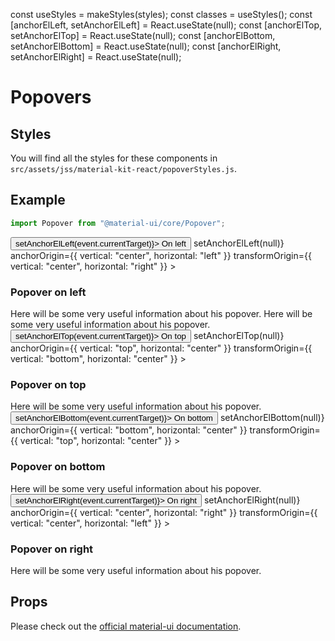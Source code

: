 const useStyles = makeStyles(styles);
const classes = useStyles();
const [anchorElLeft, setAnchorElLeft] = React.useState(null);
const [anchorElTop, setAnchorElTop] = React.useState(null);
const [anchorElBottom, setAnchorElBottom] = React.useState(null);
const [anchorElRight, setAnchorElRight] = React.useState(null);

<Meta title="Components/Popovers" component={Popover} />

# Popovers

##  Styles

You will find all the styles for these components in
`src/assets/jss/material-kit-react/popoverStyles.js`.

##  Example

```javascript
import Popover from "@material-ui/core/Popover";
```

<Canvas>
  <Story name="Popovers">
    <div>
      <Button onClick={event => setAnchorElLeft(event.currentTarget)}>
        On left
      </Button>
      <Popover
        classes={{
          paper: classes.popover
        }}
          open={Boolean(anchorElLeft)}
          anchorEl={anchorElLeft}
          onClose={() => setAnchorElLeft(null)}
          anchorOrigin={{
            vertical: "center",
            horizontal: "left"
          }}
          transformOrigin={{
            vertical: "center",
            horizontal: "right"
          }}
      >
        <h3 className={classes.popoverHeader}>Popover on left</h3>
        <div className={classes.popoverBody}>
          Here will be some very useful information about his popover. Here
          will be some very useful information about his popover.
        </div>
      </Popover>
      <Button onClick={event => setAnchorElTop(event.currentTarget)}>
        On top
      </Button>
      <Popover
        classes={{
          paper: classes.popover
        }}
        open={Boolean(anchorElTop)}
        anchorEl={anchorElTop}
        onClose={() => setAnchorElTop(null)}
        anchorOrigin={{
          vertical: "top",
          horizontal: "center"
        }}
        transformOrigin={{
          vertical: "bottom",
          horizontal: "center"
        }}
      >
        <h3 className={classes.popoverHeader}>Popover on top</h3>
        <div className={classes.popoverBody}>
          Here will be some very useful information about his popover.
        </div>
      </Popover>
      <Button onClick={event => setAnchorElBottom(event.currentTarget)}>
        On bottom
      </Button>
      <Popover
        classes={{
          paper: classes.popover
        }}
        open={Boolean(anchorElBottom)}
        anchorEl={anchorElBottom}
        onClose={() => setAnchorElBottom(null)}
        anchorOrigin={{
          vertical: "bottom",
          horizontal: "center"
        }}
        transformOrigin={{
          vertical: "top",
          horizontal: "center"
        }}
      >
        <h3 className={classes.popoverHeader}>Popover on bottom</h3>
        <div className={classes.popoverBody}>
          Here will be some very useful information about his popover.
        </div>
      </Popover>
      <Button onClick={event => setAnchorElRight(event.currentTarget)}>
        On right
      </Button>
      <Popover
        classes={{
          paper: classes.popover
        }}
        open={Boolean(anchorElRight)}
        anchorEl={anchorElRight}
        onClose={() => setAnchorElRight(null)}
        anchorOrigin={{
          vertical: "center",
          horizontal: "right"
        }}
        transformOrigin={{
          vertical: "center",
          horizontal: "left"
        }}
      >
        <h3 className={classes.popoverHeader}>Popover on right</h3>
        <div className={classes.popoverBody}>
          Here will be some very useful information about his popover.
        </div>
      </Popover>
    </div>
  </Story>
</Canvas>

## Props

Please check out the [official material-ui documentation](https://material-ui-next.com/utils/popovers/#popovers?ref=creativetim).


